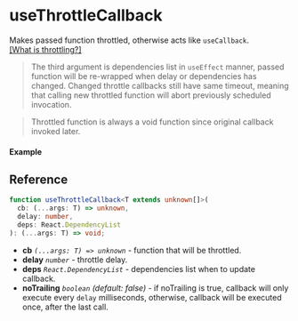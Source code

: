 
<Meta title="Callback/useThrottleCallback" component={Example} />

# useThrottleCallback

Makes passed function throttled, otherwise acts like `useCallback`.  
[\[What is throttling?\]](https://css-tricks.com/debouncing-throttling-explained-examples/#throttle)

> The third argument is dependencies list in `useEffect` manner, passed function will be re-wrapped
> when delay or dependencies has changed. Changed throttle callbacks still have same timeout, meaning
> that calling new throttled function will abort previously scheduled invocation.

> Throttled function is always a void function since original callback invoked later.

#### Example

<Canvas>
  <Story story={Example} inline />
</Canvas>

## Reference

```ts
function useThrottleCallback<T extends unknown[]>(
  cb: (...args: T) => unknown,
  delay: number,
  deps: React.DependencyList
): (...args: T) => void;
```

- **cb** _`(...args: T) => unknown`_ - function that will be throttled.
- **delay** _`number`_ - throttle delay.
- **deps** _`React.DependencyList`_ - dependencies list when to update callback.
- **noTrailing** _`boolean`_ _(default: false)_ - if noTrailing is true, callback will only execute
  every `delay` milliseconds, otherwise, callback will be executed once, after the last call.
